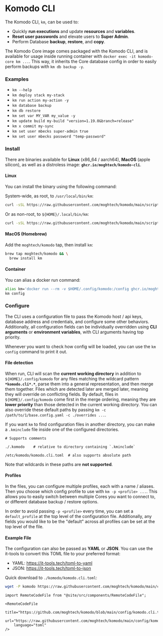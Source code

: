 # Komodo CLI

The Komodo CLI, `km`, can be used to:
  - Quickly **run executions** and update **resources** and **variables**.
  - **Reset user passwords** and elevate users to **Super Admin**. 
  - Perform Database **backup**, **restore**, and **copy**.

The Komodo Core image comes packaged with the Komodo CLI,
and is available for usage inside running container with `docker exec -it komodo-core km ...`.
This way, it inherits the Core database config in order to easily perform backups with `km db backup -y`.

### Examples

  - `km --help`
  - `km deploy stack my-stack`
  - `km run action my-action -y`
  - `km database backup`
  - `km db restore`
  - `km set var MY_VAR my_value -y`
  - `km update build my-build "version=1.19.0&branch=release"`
  - `km x commit my-sync`
  - `km set user mbecks super-admin true`
  - `km set user mbecks password "temp-password"`

### Install

There are binaries available for **Linux** (x86_64 / aarch64), **MacOS** (apple silicon), as
well as a distroless image: **`ghcr.io/moghtech/komodo-cli`**.

#### Linux

You can install the binary using the following command:

System-wide, as root, to `/usr/local/bin/km`:
```bash
curl -sSL https://raw.githubusercontent.com/moghtech/komodo/main/scripts/install-cli.py | python3
```

Or as non-root, to `${HOME}/.local/bin/km`:
```bash
curl -sSL https://raw.githubusercontent.com/moghtech/komodo/main/scripts/install-cli.py | python3 - --user
```

#### MacOS (Homebrew)

Add the `moghtech/komodo` tap, then install `km`:
```bash
brew tap moghtech/komodo && \
  brew install km
```

#### Container

You can alias a docker run command:
```bash
alias km='docker run --rm -v $HOME/.config/komodo:/config ghcr.io/moghtech/komodo-cli km'
km config
```

### Configure

The CLI uses a configuration file to pass the Komodo host / api keys, database address and credentials,
and configure some other behaviors. Additionally, all configuration fields can be individually overridden
using **CLI arguments** or **environment variables**, with CLI arguments having top priority.

Whenever you want to check how config will be loaded, you can use the `km config` command
to print it out.

#### File detection

When run, CLI will scan the **current working directory** in addition to `${HOME}/.config/komodo` for any files matching the wildcard pattern **`*komodo.cli*.*`**,
parse them into a general representation, and then merge them together. Files which are detected later are merged later,
meaning they will override on conflicting fields. By default, files in `${HOME}/.config/komodo` come first
in the merge ordering, meaning they are **lower priority** than those detected in the current working directory.
You can also override these default paths by passing `km -c /path/to/1/base.config.yaml -c ./overrides ...`.

If you want `km` to find configuration files in another directory,
you can make a `.kminclude` file inside one of the configured directories.

```
# Supports comments

./.komodo    # relative to directory containing `.kminclude`

/etc/komodo/komodo.cli.toml  # also supports absolute path
```

Note that wildcards in these paths are **not supported**.

#### Profiles

In the files, you can configure multiple profiles, each with a name / aliases. Then you
choose which config profile to use with `km -p <profile> ...`. This allows you to easily switch between
multiple Cores you want to connect to, or different database backup / restore options.

In order to avoid passing `-p <profile>` every time, you can set a
`default_profile` at the top level of the configuration file. Additionally,
any fields you would like to be the "default" across all profiles can be 
set at the top level of the file.

#### Example File

The configuration can also be passed as **YAML** or **JSON**.
You can use the it-tools to convert this TOML file to your preferred format:
  - YAML: https://it-tools.tech/toml-to-yaml
  - JSON: https://it-tools.tech/toml-to-json

Quick download to `./komodo/komodo.cli.toml`:
```bash
wget -P komodo https://raw.githubusercontent.com/moghtech/komodo/main/config/komodo.cli.toml
```

```mdx-code-block
import RemoteCodeFile from "@site/src/components/RemoteCodeFile";

<RemoteCodeFile
	title="https://github.com/moghtech/komodo/blob/main/config/komodo.cli.toml"
	url="https://raw.githubusercontent.com/moghtech/komodo/main/config/komodo.cli.toml"
	language="toml"
/>
```